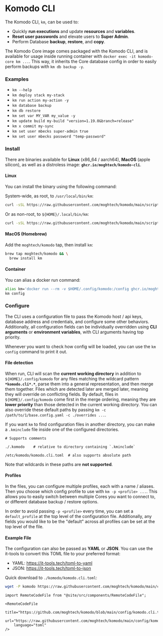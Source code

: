 # Komodo CLI

The Komodo CLI, `km`, can be used to:
  - Quickly **run executions** and update **resources** and **variables**.
  - **Reset user passwords** and elevate users to **Super Admin**. 
  - Perform Database **backup**, **restore**, and **copy**.

The Komodo Core image comes packaged with the Komodo CLI,
and is available for usage inside running container with `docker exec -it komodo-core km ...`.
This way, it inherits the Core database config in order to easily perform backups with `km db backup -y`.

### Examples

  - `km --help`
  - `km deploy stack my-stack`
  - `km run action my-action -y`
  - `km database backup`
  - `km db restore`
  - `km set var MY_VAR my_value -y`
  - `km update build my-build "version=1.19.0&branch=release"`
  - `km x commit my-sync`
  - `km set user mbecks super-admin true`
  - `km set user mbecks password "temp-password"`

### Install

There are binaries available for **Linux** (x86_64 / aarch64), **MacOS** (apple silicon), as
well as a distroless image: **`ghcr.io/moghtech/komodo-cli`**.

#### Linux

You can install the binary using the following command:

System-wide, as root, to `/usr/local/bin/km`:
```bash
curl -sSL https://raw.githubusercontent.com/moghtech/komodo/main/scripts/install-cli.py | python3
```

Or as non-root, to `${HOME}/.local/bin/km`:
```bash
curl -sSL https://raw.githubusercontent.com/moghtech/komodo/main/scripts/install-cli.py | python3 - --user
```

#### MacOS (Homebrew)

Add the `moghtech/komodo` tap, then install `km`:
```bash
brew tap moghtech/komodo && \
  brew install km
```

#### Container

You can alias a docker run command:
```bash
alias km='docker run --rm -v $HOME/.config/komodo:/config ghcr.io/moghtech/komodo-cli km'
km config
```

### Configure

The CLI uses a configuration file to pass the Komodo host / api keys, database address and credentials,
and configure some other behaviors. Additionally, all configuration fields can be individually overridden
using **CLI arguments** or **environment variables**, with CLI arguments having top priority.

Whenever you want to check how config will be loaded, you can use the `km config` command
to print it out.

#### File detection

When run, CLI will scan the **current working directory** in addition to `${HOME}/.config/komodo` for any files matching the wildcard pattern **`*komodo.cli*.*`**,
parse them into a general representation, and then merge them together. Files which are detected later are merged later,
meaning they will override on conflicting fields. By default, files in `${HOME}/.config/komodo` come first
in the merge ordering, meaning they are **lower priority** than those detected in the current working directory.
You can also override these default paths by passing `km -c /path/to/1/base.config.yaml -c ./overrides ...`.

If you want `km` to find configuration files in another directory,
you can make a `.kminclude` file inside one of the configured directories.

```
# Supports comments

./.komodo    # relative to directory containing `.kminclude`

/etc/komodo/komodo.cli.toml  # also supports absolute path
```

Note that wildcards in these paths are **not supported**.

#### Profiles

In the files, you can configure multiple profiles, each with a name / aliases. Then you
choose which config profile to use with `km -p <profile> ...`. This allows you to easily switch between
multiple Cores you want to connect to, or different database backup / restore options.

In order to avoid passing `-p <profile>` every time, you can set a
`default_profile` at the top level of the configuration file. Additionally,
any fields you would like to be the "default" across all profiles can be 
set at the top level of the file.

#### Example File

The configuration can also be passed as **YAML** or **JSON**.
You can use the it-tools to convert this TOML file to your preferred format:
  - YAML: https://it-tools.tech/toml-to-yaml
  - JSON: https://it-tools.tech/toml-to-json

Quick download to `./komodo/komodo.cli.toml`:
```bash
wget -P komodo https://raw.githubusercontent.com/moghtech/komodo/main/config/komodo.cli.toml
```

```mdx-code-block
import RemoteCodeFile from "@site/src/components/RemoteCodeFile";

<RemoteCodeFile
	title="https://github.com/moghtech/komodo/blob/main/config/komodo.cli.toml"
	url="https://raw.githubusercontent.com/moghtech/komodo/main/config/komodo.cli.toml"
	language="toml"
/>
```